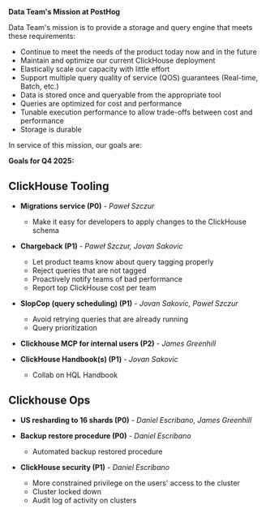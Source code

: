 **Data Team's Mission at PostHog**

Data Team's mission is to provide a storage and query engine that meets these requirements:
- Continue to meet the needs of the product today now and in the future
- Maintain and optimize our current ClickHouse deployment
- Elastically scale our capacity with little effort
- Support multiple query quality of service (QOS) guarantees (Real-time, Batch, etc.)
- Data is stored once and queryable from the appropriate tool
- Queries are optimized for cost and performance
- Tunable execution performance to allow trade-offs between cost and performance
- Storage is durable

In service of this mission, our goals are:

**Goals for Q4 2025:**

## ClickHouse Tooling

- **Migrations service (P0)** - _Paweł Szczur_
    - Make it easy for developers to apply changes to the ClickHouse schema

- **Chargeback (P1)** - _Paweł Szczur, Jovan Sakovic_
    - Let product teams know about query tagging properly
    - Reject queries that are not tagged
    - Proactively notify teams of bad performance
    - Report top ClickHouse cost per team

- **SlopCop (query scheduling) (P1)** - _Jovan Sakovic, Paweł Szczur_
    - Avoid retrying queries that are already running
    - Query prioritization

- **Clickhouse MCP for internal users (P2)** - _James Greenhill_

- **ClickHouse Handbook(s) (P1)** - _Jovan Sakovic_
    - Collab on HQL Handbook


## Clickhouse Ops

- **US resharding to 16 shards (P0)** - _Daniel Escribano, James Greenhill_

- **Backup restore procedure (P0)** - _Daniel Escribano_
    - Automated backup restored procedure

- **ClickHouse security (P1)** - _Daniel Escribano_
    - More constrained privilege on the users' access to the cluster
    - Cluster locked down
    - Audit log of activity on clusters
